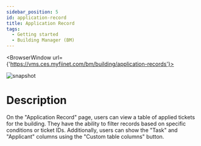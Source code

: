 ---
sidebar_position: 5
id: application-record
title: Application Record
tags:
  - Getting started
  - Building Manager (BM)
---


<BrowserWindow url={'https://vms.ces.myfiinet.com/bm/building/application-records'}>

![snapshot](/assets/bm/bm-application-record-zh-hant.png)

</BrowserWindow>

# Description

On the "Application Record" page, users can view a table of applied tickets for the building. They have the ability to filter records based on specific conditions or ticket IDs. Additionally, users can show the "Task" and "Applicant" columns using the "Custom table columns" button.
